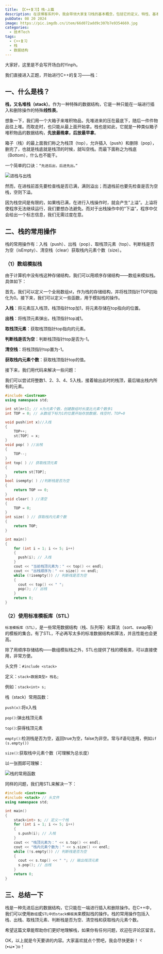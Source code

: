 ```yaml
---
title: 【C++复习】栈-上篇
description: 在该博客系列中，我会带领大家复习栈的基本概念，包括它的定义、特性、基本操作，并探讨栈在实际应用中的一些案例。大家有兴趣可以看我的博客进行自学。
pubDate: 08 20 2024
image: https://pic.imgdb.cn/item/66d072add9c307b7e9354669.jpg
categories:
  - 技术Tech
tags:
  - C++复习
  - 栈
  - 数据结构
---
```




大家好，这里是不会写开场白的Yinph。

我们直接进入正题，开始进行C++的复习——栈：

## 一、什么是栈？

**栈，又名堆栈（stack）**。作为一种特殊的数据结构，它是一种只能在一端进行插入和删除操作的特殊**线性表**。

想象一下，我们用一个大箱子来堆积物品，先堆进来的压在最底下，随后一件件物品往上堆。而取走时，也只能从最上面开始拿。栈也是如此，它就是一种类似箱子堆积物品的数据结构，**先放最晚拿，后放最早拿**。

箱子（栈）的最上面我们称之为栈顶（top），允许插入（push）和删除（pop），删完了，也就是栈底就是栈顶的时候，就叫空栈。而最下面称之为栈底（Bottom），什么也不能干。

一个简单的口诀：`“先进后出，后进先出。”`

![进栈与出栈](https://s3.bmp.ovh/imgs/2024/08/18/fcdf8b9bed7b0286.jpg)

<Warning>然而，在进栈前首先要检查栈是否已满，满则溢出；而退栈前也要先检查是否为空栈，空则下溢。</Warning>

因为栈空间是有限的，如果栈已满，在进行入栈操作时，就会产生“上溢”。上溢将使程序无法继续运行，我们要想办法避免。而对于出栈操作中的“下溢”，程序中仅会给出一个标志信息，我们无需过度在意。

## 二、栈的常用操作

栈的常用操作有：入栈（push）、出栈（pop）、取栈顶元素（top）、判断栈是否为空（isEmpty）、清空栈（clear）获取栈内元素个数（size）。

### （1）数组模拟栈

由于计算机中没有栈这种存储结构，我们可以用顺序存储结构——数组来模拟栈。具体如下：

首先，我们可以定义一个全局数组st，作为栈的存储结构，并将栈顶指针TOP初始化为0。接下来，我们可以定义一些函数，用于模拟栈的操作。

**入栈**：将元素压入栈顶，栈顶指针top加1，将元素存储在top指向的位置。

**出栈**：将栈顶元素弹出，栈顶指针top减1。

**取栈顶元素**：获取栈顶指针top指向的元素。

**判断栈是否为空**：判断栈顶指针top是否为-1。

**清空栈**：将栈顶指针top置为-1。

**获取栈内元素个数**：获取栈顶指针top的值。

接下来，我们用代码来解决一些问题：

我们可以尝试将整数1、2、3、4、5入栈，接着输出此时的栈顶，最后输出栈内所有的元素。

```cpp
#include <iostream>
using namespace std;

int st[n+1]; // n为元素个数，创建数组时长度比元素个数多1	
int TOP = 0; // 从数组下标为1的位置开始存放数据，栈空时，TOP=0

void push(int x)//入栈
{	
    TOP++;	
    st[TOP] = x;	
}
void pop( ) //出栈
{	
    TOP--;	
}
int top( ) // 获取栈顶元素	
{	
    return st[TOP];	
}
bool isempty( ) //判断栈是否为空	
{
    return TOP == 0;	
}
void clear( ) //清空
{
    TOP = 0;	
}
int size( ) // 获取栈内元素个数
{
    return TOP;	
}

int main()
{
    for (int i = 1; i <= 5; i++)
    {
      push(i); // 入栈
    }
    cout << "当前栈顶元素为：" << top() << endl;
    cout << "出栈顺序为：" << size() << endl;
    while (!isempty()) // 判断栈是否为空
    {
      cout << top() << " ";
      pop(); // 出栈
    }
    return 0;
}
```

### （2）使用标准模板库（STL）

`标准模板库（STL）`，是一些常用数据结构（栈、队列等）和算法（sort、swap等）的模板的集合。有了STL，不必再写太多的标准数据结构和算法，并且性能也会更高。

除了用顺序存储结构——数组模拟栈之外，STL也提供了栈的模板类，可以直接使用，非常方便。

头文件：`#include <stack>`

定义：`stack<数据类型> 栈名;`

例如：`stack<int> s;`

栈（stack）常用函数：

`push(x)`:将x入栈

`pop()`:弹出栈顶元素

`top()`:获得栈顶元素

`empty()`:检测栈是否为空，返回true为空，false为非空。常与if语句连用，例如`if (s.empty())`

`size()`:获取栈中元素个数（可理解为总长度）

以一张图即可理解：

![栈的常用函数](https://s3.bmp.ovh/imgs/2024/08/22/a2fec1753899afaa.png)

同样的问题，我们用STL来解决一下：

```cpp
#include <iostream>
#include <stack> // 头文件
using namespace std;

int main()
{
    stack<int> s; // 定义一个栈
    for (int i = 1; i <= 5; i++)
    {
      s.push(i); // 入栈
    }
    cout << "栈顶元素为：" << s.top() << endl;
    cout << "栈内元素个数为：" << s.size() << endl;
    while (!s.empty()) // 判断栈是否为空
    {
      cout << s.top() << " "; // 输出栈顶元素
      s.pop(); // 出栈
    }
    return 0;
}
```

## 三、总结一下

栈是一种先进后出的数据结构，它只能在一端进行插入和删除操作。在C++中，我们可以使用`数组`或`STL中的stack模板类`来模拟栈的操作。栈的常用操作包括入栈、出栈、取栈顶元素、判断栈是否为空、清空栈和获取栈内元素个数。

希望这篇文章能帮助你们更好地理解栈，如果你有任何问题，欢迎在评论区留言。

OK，以上就是今天要讲的内容。大家喜欢就点个赞吧，我会尽快更新！ヾ(•ω•`)o！